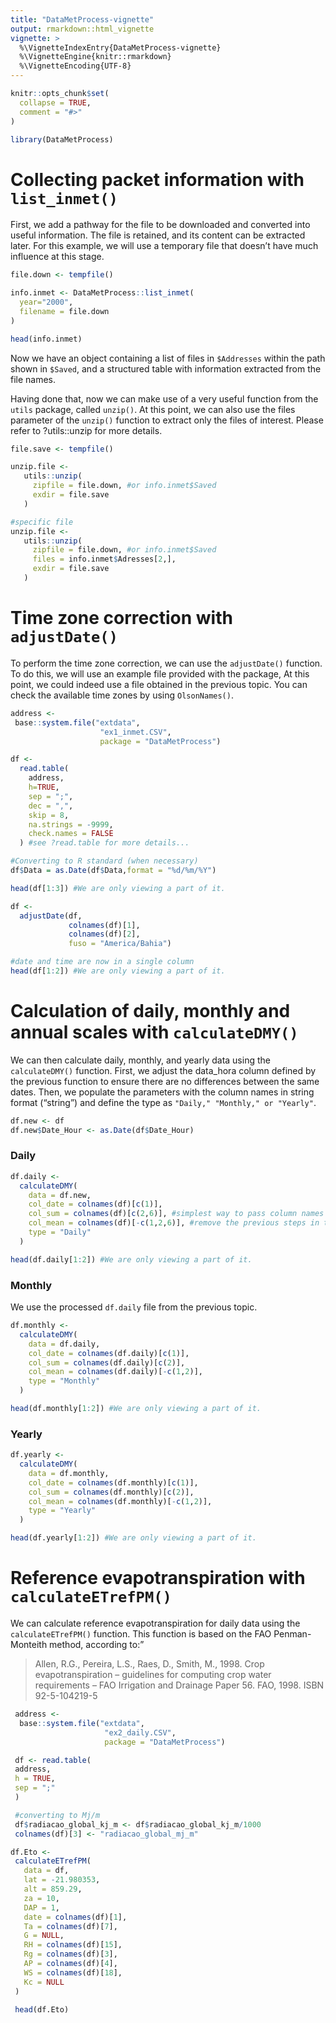 ---
title: "DataMetProcess-vignette"
output: rmarkdown::html_vignette
vignette: >
  %\VignetteIndexEntry{DataMetProcess-vignette}
  %\VignetteEngine{knitr::rmarkdown}
  %\VignetteEncoding{UTF-8}
---

```{r, include = FALSE}
knitr::opts_chunk$set(
  collapse = TRUE,
  comment = "#>"
)
```

```{r setup}
library(DataMetProcess)
```

# Collecting packet information with `list_inmet()`


First, we add a pathway for the file to be downloaded and converted into useful information. The file is retained, and its content can be extracted later. For this example, we will use a temporary file that doesn't have much influence at this stage.

```{r }
file.down <- tempfile()

info.inmet <- DataMetProcess::list_inmet(
  year="2000",
  filename = file.down
)

head(info.inmet)
```

Now we have an object containing a list of files in `$Addresses` within the path shown in `$Saved`, and a structured table with information extracted from the file names.

Having done that, now we can make use of a very useful function from the `utils` package, called `unzip()`. At this point, we can also use the files parameter of the `unzip()` function to extract only the files of interest. Please refer to ?utils::unzip for more details.

```{r eval=FALSE}

file.save <- tempfile()

unzip.file <-
   utils::unzip(
     zipfile = file.down, #or info.inmet$Saved
     exdir = file.save
   )

#specific file
unzip.file <-
   utils::unzip(
     zipfile = file.down, #or info.inmet$Saved
     files = info.inmet$Adresses[2,],
     exdir = file.save
   )
```

# Time zone correction with `adjustDate()`

To perform the time zone correction, we can use the `adjustDate()` function. To do this, we will use an example file provided with the package, At this point, we could indeed use a file obtained in the previous topic. You can check the available time zones by using `OlsonNames()`.

```{r }
address <-
 base::system.file("extdata",
                    "ex1_inmet.CSV",
                    package = "DataMetProcess")

df <-
  read.table(
    address,
    h=TRUE,
    sep = ";",
    dec = ",",
    skip = 8, 
    na.strings = -9999,
    check.names = FALSE
  ) #see ?read.table for more details...

#Converting to R standard (when necessary)
df$Data = as.Date(df$Data,format = "%d/%m/%Y")

head(df[1:3]) #We are only viewing a part of it.

df <-
  adjustDate(df,
             colnames(df)[1],
             colnames(df)[2],
             fuso = "America/Bahia")

#date and time are now in a single column
head(df[1:2]) #We are only viewing a part of it.
```

# Calculation of daily, monthly and annual scales with `calculateDMY()`

We can then calculate daily, monthly, and yearly data using the `calculateDMY()` function. First, we adjust the data_hora column defined by the previous function to ensure there are no differences between the same dates. Then, we populate the parameters with the column names in string format ("string") and define the type as `"Daily," "Monthly," or "Yearly"`.

```{r }
df.new <- df
df.new$Date_Hour <- as.Date(df$Date_Hour)
```

### Daily

```{r }
df.daily <-
  calculateDMY(
    data = df.new,
    col_date = colnames(df)[c(1)],
    col_sum = colnames(df)[c(2,6)], #simplest way to pass column names as string
    col_mean = colnames(df)[-c(1,2,6)], #remove the previous steps in the parameter above
    type = "Daily"
  )

head(df.daily[1:2]) #We are only viewing a part of it.

```

### Monthly

We use the processed `df.daily` file from the previous topic.

```{r }
df.monthly <-
  calculateDMY(
    data = df.daily,
    col_date = colnames(df.daily)[c(1)],
    col_sum = colnames(df.daily)[c(2)],
    col_mean = colnames(df.daily)[-c(1,2)],
    type = "Monthly"
  )

head(df.monthly[1:2]) #We are only viewing a part of it.

```

### Yearly

```{r }
df.yearly <-
  calculateDMY(
    data = df.monthly,
    col_date = colnames(df.monthly)[c(1)],
    col_sum = colnames(df.monthly)[c(2)],
    col_mean = colnames(df.monthly)[-c(1,2)],
    type = "Yearly"
  )

head(df.yearly[1:2]) #We are only viewing a part of it.
```

# Reference evapotranspiration with `calculateETrefPM()`

We can calculate reference evapotranspiration for daily data using the `calculateETrefPM()` function. This function is based on the FAO Penman-Monteith method, according to:"

> Allen, R.G., Pereira, L.S., Raes, D., Smith, M., 1998. Crop evapotranspiration – guidelines for computing crop water requirements – FAO Irrigation and Drainage Paper 56. FAO, 1998. ISBN 92-5-104219-5

```{r }
 address <-
  base::system.file("extdata",
                     "ex2_daily.CSV",
                     package = "DataMetProcess")

 df <- read.table(
 address,
 h = TRUE,
 sep = ";"
 )

 #converting to Mj/m
 df$radiacao_global_kj_m <- df$radiacao_global_kj_m/1000
 colnames(df)[3] <- "radiacao_global_mj_m"

df.Eto <-
 calculateETrefPM(
   data = df,
   lat = -21.980353,
   alt = 859.29,
   za = 10,
   DAP = 1,
   date = colnames(df)[1],
   Ta = colnames(df)[7],
   G = NULL,
   RH = colnames(df)[15],
   Rg = colnames(df)[3],
   AP = colnames(df)[4],
   WS = colnames(df)[18],
   Kc = NULL
 )
 
 head(df.Eto)
 
```



